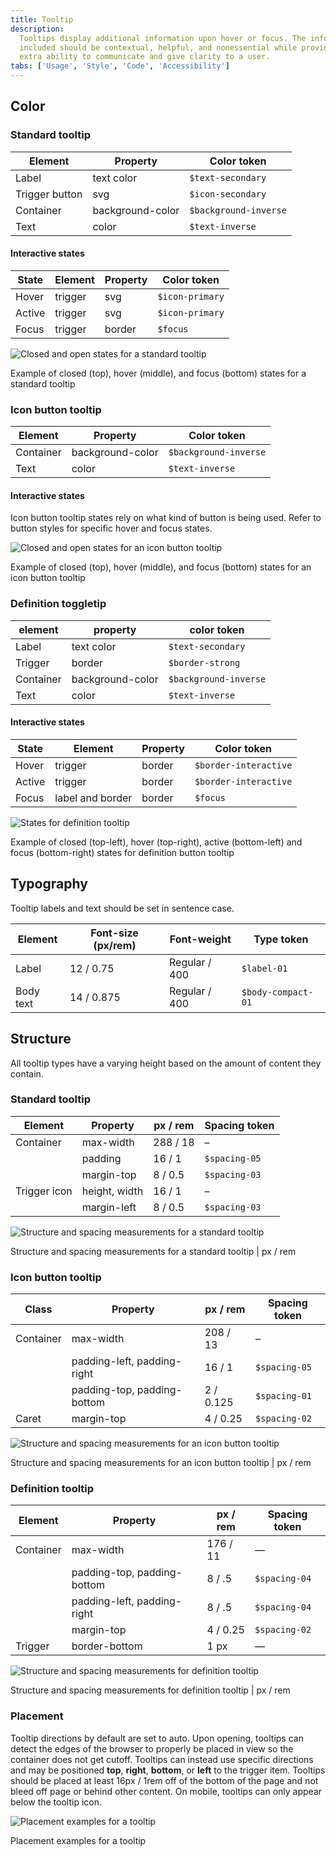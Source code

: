 ```yaml
---
title: Tooltip
description:
  Tooltips display additional information upon hover or focus. The information
  included should be contextual, helpful, and nonessential while providing that
  extra ability to communicate and give clarity to a user.
tabs: ['Usage', 'Style', 'Code', 'Accessibility']
---
```


## Color

### Standard tooltip

| Element        | Property         | Color token           |
| -------------- | ---------------- | --------------------- |
| Label          | text color       | `$text-secondary`     |
| Trigger button | svg              | `$icon-secondary`     |
| Container      | background-color | `$background-inverse` |
| Text           | color            | `$text-inverse`       |

#### Interactive states

| State  | Element | Property | Color token     |
| ------ | ------- | -------- | --------------- |
| Hover  | trigger | svg      | `$icon-primary` |
| Active | trigger | svg      | `$icon-primary` |
| Focus  | trigger | border   | `$focus`        |

<Row>
<Column colLg={8}>

![Closed and open states for a standard tooltip](images/tooltip-style-1.png)

</Column>
</Row>

<Caption>
  Example of closed (top), hover (middle), and focus (bottom) states for a
  standard tooltip
</Caption>

### Icon button tooltip

| Element   | Property         | Color token           |
| --------- | ---------------- | --------------------- |
| Container | background-color | `$background-inverse` |
| Text      | color            | `$text-inverse`       |

#### Interactive states

Icon button tooltip states rely on what kind of button is being used. Refer to
button styles for specific hover and focus states.

<Row>
<Column colLg={8}>

![Closed and open states for an icon button tooltip](images/tooltip-style-2.png)

</Column>
</Row>

<Caption>
  Example of closed (top), hover (middle), and focus (bottom) states for an icon
  button tooltip
</Caption>

### Definition toggletip

| element   | property         | color token           |
| --------- | ---------------- | --------------------- |
| Label     | text color       | `$text-secondary`     |
| Trigger   | border           | `$border-strong`      |
| Container | background-color | `$background-inverse` |
| Text      | color            | `$text-inverse`       |

#### Interactive states

| State  | Element          | Property | Color token           |
| ------ | ---------------- | -------- | --------------------- |
| Hover  | trigger          | border   | `$border-interactive` |
| Active | trigger          | border   | `$border-interactive` |
| Focus  | label and border | border   | `$focus`              |

<Row>
<Column colLg={8}>

![States for definition tooltip](images/tooltip-style-3.png)

</Column>
</Row>

<Caption>
  Example of closed (top-left), hover (top-right), active (bottom-left) and
  focus (bottom-right) states for definition button tooltip
</Caption>

## Typography

Tooltip labels and text should be set in sentence case.

| Element   | Font-size (px/rem) | Font-weight   | Type token         |
| --------- | ------------------ | ------------- | ------------------ |
| Label     | 12 / 0.75          | Regular / 400 | `$label-01`        |
| Body text | 14 / 0.875         | Regular / 400 | `$body-compact-01` |

## Structure

All tooltip types have a varying height based on the amount of content they
contain.

### Standard tooltip

| Element      | Property      | px / rem | Spacing token |
| ------------ | ------------- | -------- | ------------- |
| Container    | max-width     | 288 / 18 | –             |
|              | padding       | 16 / 1   | `$spacing-05` |
|              | margin-top    | 8 / 0.5  | `$spacing-03` |
| Trigger icon | height, width | 16 / 1   | –             |
|              | margin-left   | 8 / 0.5  | `$spacing-03` |

<div className="image--fixed">

![Structure and spacing measurements for a standard tooltip](images/tooltip-style-4.png)

</div>

<Caption>
  Structure and spacing measurements for a standard tooltip | px / rem
</Caption>

### Icon button tooltip

| Class     | Property                    | px / rem  | Spacing token |
| --------- | --------------------------- | --------- | ------------- |
| Container | max-width                   | 208 / 13  | –             |
|           | padding-left, padding-right | 16 / 1    | `$spacing-05` |
|           | padding-top, padding-bottom | 2 / 0.125 | `$spacing-01` |
| Caret     | margin-top                  | 4 / 0.25  | `$spacing-02` |

<div className="image--fixed">

![Structure and spacing measurements for an icon button tooltip](images/tooltip-style-5.png)

</div>

<Caption>
  Structure and spacing measurements for an icon button tooltip | px / rem
</Caption>

### Definition tooltip

| Element   | Property                    | px / rem | Spacing token |
| --------- | --------------------------- | -------- | ------------- |
| Container | max-width                   | 176 / 11 | —             |
|           | padding-top, padding-bottom | 8 / .5   | `$spacing-04` |
|           | padding-left, padding-right | 8 / .5   | `$spacing-04` |
|           | margin-top                  | 4 / 0.25 | `$spacing-02` |
| Trigger   | border-bottom               | 1 px     | —             |

<div className="image--fixed">

![Structure and spacing measurements for definition tooltip](images/tooltip-style-6.png)

</div>

<Caption>
  Structure and spacing measurements for definition tooltip | px / rem
</Caption>

### Placement

Tooltip directions by default are set to auto. Upon opening, tooltips can detect
the edges of the browser to properly be placed in view so the container does not
get cutoff. Tooltips can instead use specific directions and may be
positioned **top**, **right**, **bottom**, or **left** to the trigger item.
Tooltips should be placed at least 16px / 1rem off of the bottom of the page and
not bleed off page or behind other content. On mobile, tooltips can only appear
below the tooltip icon.

<div className="image--fixed">

![Placement examples for a tooltip](images/tooltip-style-7.png)

</div>

<Caption>Placement examples for a tooltip</Caption>
